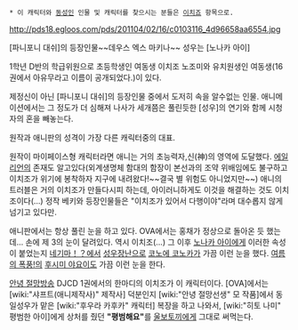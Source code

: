  * 이 캐릭터와 [[동성]]인 인물 및 캐릭터를 찾으시는 분들은 [[이치죠]] 항목으로.

http://pds18.egloos.com/pds/201104/02/16/c0103116_4d96658aa6554.jpg

[파니포니 대쉬]의 등장인물~~데우스 엑스 마키나~~
성우는 [노나카 아이]

1학년 D반의 학급위원으로 초등학생인 여동생 이치조 노조미와 유치원생인 여동생(16권에서 아유무라고 이름이 공개되었다.)이 있다.

제정신이 아닌 [파니포니 대쉬]의 등장인물 중에서 도저히 속을 알수없는 인물. 애니메이션에서는 그 정도가 더 심해져 나사가 세개쯤은 풀린듯한 [성우]의 연기와 함께 시청자의 혼을 빼놓는다.

원작과 애니판의 성격이 가장 다른 캐릭터중의 대표.

원작이 마이페이스형 캐릭터라면 애니는 거의 초능력자,신(神)의 영역에 도달했다. [[에일리언]]의 존재도 알고있다(외계생명체 함대의 함장이 본선과의 조약 위배임에도 불구하고 이치조가 위기에 봉착하자 지구에 내려왔다!~~결국 별 위험도 아니었지만~~) 애니의 트러블은 거의 이치조가 만들다시피 하는데, 아이러니하게도 이것을 해결하는 것도 이치조이다(...) 정작 베키와 등장인물들은 "이치조가 있어서 다행이야"라며 대수롭지 않게 넘기고 있다만.

애니판에서는 항상 풀린 눈을 하고 있다. OVA에서는 홍채가 정상으로 돌아온 듯 했는데... 손에 제 3의 눈이 달려있다. 역시 이치조(...) 그 이후 [[노나카 아이]]에게 이러한 속성이 붙었는지 [[네기마！？]]에서 [[성우장난]]으로 [[코노에 코노카]]가 가끔 이런 눈을 했다. [[여름의 폭풍!]]의 [[후시미 야요이]]도 가끔 이런 눈을 한다. 

[[안녕 절망방송]] DJCD 1권에서의 한마디의 이치조가 이 캐릭터이다. [OVA]에서는 [wiki:"샤프트(애니제작사)" 제작사] 덕분인지 [wiki:"안녕 절망선생" 모 작품]에서 동일성우가 맡은 [wiki:"후우라 카후카" 캐릭터] 복장을 하고 나와서, [wiki:"히토 나미" 평범한 아이]에게 상처를 줬던 '''"평범해요"'''를 [[울보토끼]]에게 그대로 써먹는다.
